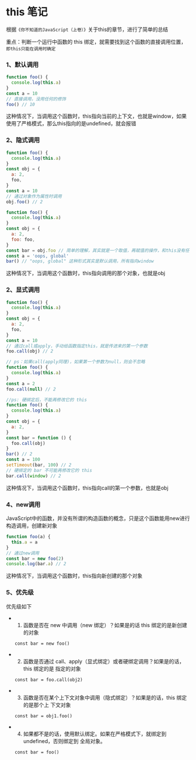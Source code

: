 # this 笔记

根据`《你不知道的JavaScript（上卷）》`关于this的章节，进行了简单的总结

重点：判断一个运行中函数的 this 绑定，就需要找到这个函数的直接调用位置，`即this只能在调用时确定`

### 1、默认调用

```js
function foo() {
  console.log(this.a)
}
const a = 10
// 直接调用，没用任何的修饰
foo() // 10
```

这种情况下，当调用这个函数时，this指向当前的上下文，也就是window，如果使用了严格模式，那么this指向的是undefined，就会报错

### 2、隐式调用

```js
function foo() {
  console.log(this.a)
}
const obj = {
  a: 2,
  foo,
}
const a = 10
// 通过对象作为属性时调用
obj.foo() // 2
```

```js
function foo() {
  console.log(this.a)
}
const obj = {
  a: 2,
  foo: foo,
}
const bar = obj.foo // 简单的理解，其实就是一个取值，再赋值的操作，和this没有任何关系
const a = 'oops, global'
bar() // "oops, global" 这种形式其实是默认调用，所有指向window
```

这种情况下，当调用这个函数时，this指向调用的那个对象，也就是obj

### 2、显式调用

```js
function foo() {
  console.log(this.a)
}
const obj = {
  a: 2,
  foo,
}
const a = 10
// 通过call或apply，手动给函数指定this，就是传进来的第一个参数
foo.call(obj) // 2
```

```js
// ps：如果call(apply同理)，如果第一个参数为null，则会不忽略
function foo() {
  console.log(this.a)
}
const a = 2
foo.call(null) // 2
```

```js
//ps: 硬绑定后，不能再修改它的 this
function foo() {
  console.log(this.a)
}
const obj = {
  a: 2,
}
const bar = function () {
  foo.call(obj)
}
bar() // 2
const a = 100
setTimeout(bar, 100) // 2
// 硬绑定的 bar 不可能再修改它的 this
bar.call(window) // 2
```

这种情况下，当调用这个函数时，this指向call的第一个参数，也就是obj

### 4、new调用

JavaScript中的函数，并没有所谓的构造函数的概念，只是这个函数能用new进行构造调用，创建新对象

```js
function foo(a) {
  this.a = a
}
// 通过new调用
const bar = new foo(2)
console.log(bar.a) // 2
```

这种情况下，当调用这个函数时，this指向新创建的那个对象

### 5、优先级

优先级如下

- 1. 函数是否在 new 中调用（new 绑定）？如果是的话 this 绑定的是新创建的对象

  `const bar = new foo()`

- 2. 函数是否通过 call、apply（显式绑定）或者硬绑定调用？如果是的话，this 绑定的是
     指定的对象

  `const bar = foo.call(obj2)`

- 3. 函数是否在某个上下文对象中调用（隐式绑定）？如果是的话，this 绑定的是那个上
     下文对象

  `const bar = obj1.foo()`

- 4. 如果都不是的话，使用默认绑定。如果在严格模式下，就绑定到 undefined，否则绑定到
     全局对象。

  `const bar = foo()`
